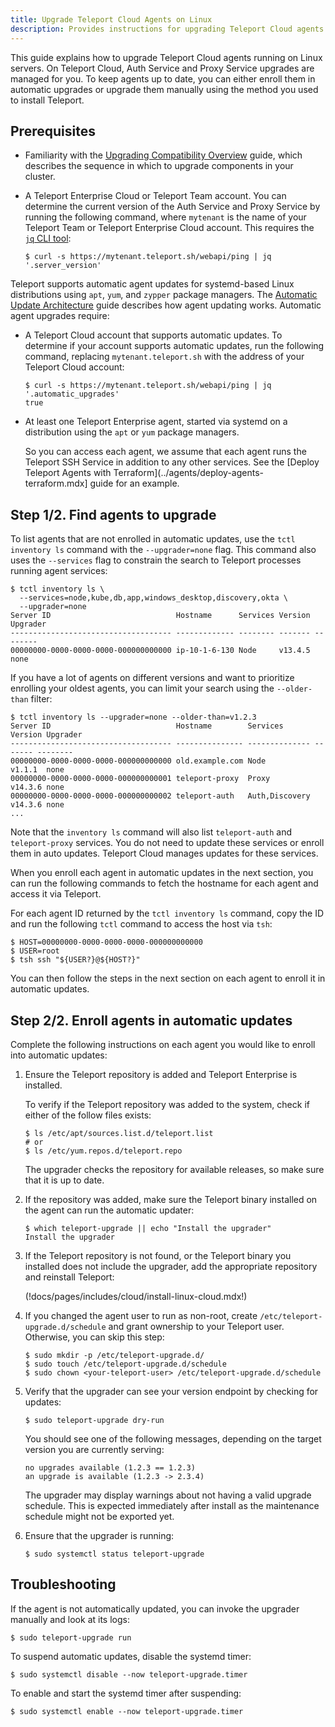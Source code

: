 ```yaml
---
title: Upgrade Teleport Cloud Agents on Linux
description: Provides instructions for upgrading Teleport Cloud agents that run on Linux servers. 
---
```


This guide explains how to upgrade Teleport Cloud agents running on Linux
servers. On Teleport Cloud, Auth Service and Proxy Service upgrades are managed
for you. To keep agents up to date, you can either enroll them in automatic
upgrades or upgrade them manually using the method you used to install Teleport.

## Prerequisites

- Familiarity with the [Upgrading Compatibility Overview](./overview.mdx) guide,
  which describes the sequence in which to upgrade components in your cluster.

- A Teleport Enterprise Cloud or Teleport Team account. You can determine the
  current version of the Auth Service and Proxy Service by running the following
  command, where `mytenant` is the name of your Teleport Team or Teleport
  Enterprise Cloud account. This requires the [`jq` CLI
  tool](https://jqlang.github.io/jq/):

  ```code
  $ curl -s https://mytenant.teleport.sh/webapi/ping | jq '.server_version'
  ```

Teleport supports automatic agent updates for systemd-based Linux distributions
using `apt`, `yum`, and `zypper` package managers. The [Automatic Update
Architecture](../architecture/agent-update-management.mdx) guide describes
how agent updating works. Automatic agent upgrades require:

- A Teleport Cloud account that supports automatic updates. To determine if
  your account supports automatic updates, run the following command, replacing
  `mytenant.teleport.sh` with the address of your Teleport Cloud account:

  ```code
  $ curl -s https://mytenant.teleport.sh/webapi/ping | jq '.automatic_upgrades'
  true
  ```

- At least one Teleport Enterprise agent, started via systemd on a distribution
  using the `apt` or `yum` package managers. 

  So you can access each agent, we assume that each agent runs the Teleport SSH
  Service in addition to any other services. See the [Deploy Teleport Agents
  with Terraform](../agents/deploy-agents-terraform.mdx] guide for an example.

## Step 1/2. Find agents to upgrade

To list agents that are not enrolled in automatic updates, use the `tctl
inventory ls` command with the `--upgrader=none` flag. This command also uses
the `--services` flag to constrain the search to Teleport processes running
agent services:

```code
$ tctl inventory ls \
  --services=node,kube,db,app,windows_desktop,discovery,okta \
  --upgrader=none
Server ID                            Hostname      Services Version Upgrader
------------------------------------ ------------- -------- ------- --------
00000000-0000-0000-0000-000000000000 ip-10-1-6-130 Node     v13.4.5 none
```

If you have a lot of agents on different versions and want to prioritize enrolling
your oldest agents, you can limit your search using the `--older-than` filter:

```code
$ tctl inventory ls --upgrader=none --older-than=v1.2.3
Server ID                            Hostname        Services       Version Upgrader
------------------------------------ --------------- -------------- ------- --------
00000000-0000-0000-0000-000000000000 old.example.com Node           v1.1.1  none
00000000-0000-0000-0000-000000000001 teleport-proxy  Proxy          v14.3.6 none
00000000-0000-0000-0000-000000000002 teleport-auth   Auth,Discovery v14.3.6 none
...
```

Note that the `inventory ls` command will also list `teleport-auth` and `teleport-proxy` services.
You do not need to update these services or enroll them in auto updates.
Teleport Cloud manages updates for these services.

When you enroll each agent in automatic updates in the next section, you can
run the following commands to fetch the hostname for each agent and access it
via Teleport. 

For each agent ID returned by the `tctl inventory ls` command, copy the ID and
run the following `tctl` command to access the host via `tsh`:

```code
$ HOST=00000000-0000-0000-0000-000000000000
$ USER=root
$ tsh ssh "${USER?}@${HOST?}"
```

You can then follow the steps in the next section on each agent to enroll it in
automatic updates.

## Step 2/2. Enroll agents in automatic updates

Complete the following instructions on each agent you would like to enroll into
automatic updates:

1. Ensure the Teleport repository is added and Teleport Enterprise is installed.

   To verify if the Teleport repository was added to the system, check if either of
   the follow files exists:
   
   ```code
   $ ls /etc/apt/sources.list.d/teleport.list
   # or
   $ ls /etc/yum.repos.d/teleport.repo
   ```

   The upgrader checks the repository for available releases, so make sure that
   it is up to date.

1. If the repository was added, make sure the Teleport binary installed on the
   agent can run the automatic updater:

   ```code
   $ which teleport-upgrade || echo "Install the upgrader"
   Install the upgrader
   ```

1. If the Teleport repository is not found, or the Teleport binary you installed
   does not include the upgrader, add the appropriate repository and reinstall
   Teleport:

   (!docs/pages/includes/cloud/install-linux-cloud.mdx!)

1. If you changed the agent user to run as non-root, create
   `/etc/teleport-upgrade.d/schedule` and grant ownership to your Teleport user.
   Otherwise, you can skip this step:

   ```code
   $ sudo mkdir -p /etc/teleport-upgrade.d/
   $ sudo touch /etc/teleport-upgrade.d/schedule
   $ sudo chown <your-teleport-user> /etc/teleport-upgrade.d/schedule
   ```

1. Verify that the upgrader can see your version endpoint by checking for
   updates:

   ```code
   $ sudo teleport-upgrade dry-run
   ```
   
   You should see one of the following messages, depending on the target version
   you are currently serving:
   
   ```text
   no upgrades available (1.2.3 == 1.2.3)
   an upgrade is available (1.2.3 -> 2.3.4)
   ```

   The upgrader may display warnings about not having a valid upgrade schedule.
   This is expected immediately after install as the maintenance schedule might
   not be exported yet.

1. Ensure that the upgrader is running:

   ```code
   $ sudo systemctl status teleport-upgrade
   ```

## Troubleshooting

If the agent is not automatically updated, you can invoke the upgrader manually
and look at its logs:

```code
$ sudo teleport-upgrade run
```

To suspend automatic updates, disable the systemd timer:

```code
$ sudo systemctl disable --now teleport-upgrade.timer
```

To enable and start the systemd timer after suspending:

```code
$ sudo systemctl enable --now teleport-upgrade.timer
```

